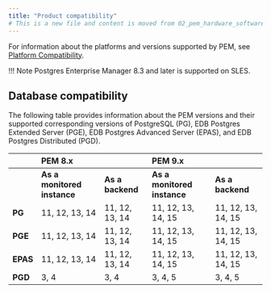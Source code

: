 ```yaml
---
title: "Product compatibility"
# This is a new file and content is moved from 02_pem_hardware_software_requirements.dx file.
---
```


For information about the platforms and versions supported by PEM, see [Platform Compatibility](https://www.enterprisedb.com/platform-compatibility#pem).

!!! Note
    Postgres Enterprise Manager 8.3 and later is supported on SLES.

## Database compatibility

The following table provides information about the PEM versions and their supported corresponding versions of PostgreSQL (PG), EDB Postgres Extended Server (PGE), EDB Postgres Advanced Server (EPAS), and EDB Postgres Distributed (PGD).

|           |**PEM 8.x**                   |                    |**PEM 9.x**                    |                         |
|:----------|:-----------------------------|:-------------------|:------------------------------|:------------------------|
|           |**As a monitored instance**   |**As a backend**    |**As a monitored instance**    |**As a backend**         |
|**PG**     |11, 12, 13, 14                |11, 12, 13, 14      |11, 12, 13, 14, 15             |11, 12, 13, 14, 15       |
|**PGE**    |11, 12, 13, 14                |11, 12, 13, 14      |11, 12, 13, 14, 15             |11, 12, 13, 14, 15       |
|**EPAS**   |11, 12, 13, 14                |11, 12, 13, 14      |11, 12, 13, 14, 15             |11, 12, 13, 14, 15       |
|**PGD**    |3, 4                          |3, 4                |3, 4, 5                        |3, 4, 5                  |
